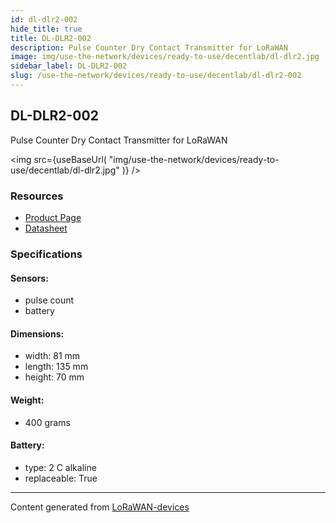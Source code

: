 ```yaml
---
id: dl-dlr2-002
hide_title: true
title: DL-DLR2-002
description: Pulse Counter Dry Contact Transmitter for LoRaWAN
image: img/use-the-network/devices/ready-to-use/decentlab/dl-dlr2.jpg
sidebar_label: DL-DLR2-002
slug: /use-the-network/devices/ready-to-use/decentlab/dl-dlr2-002
---
```



## DL-DLR2-002

Pulse Counter Dry Contact Transmitter for LoRaWAN

<img
src={useBaseUrl(
"img/use-the-network/devices/ready-to-use/decentlab/dl-dlr2.jpg"
)}
/>

### Resources

- [Product Page](https://www.decentlab.com/products/analog-or-digital-sensor-device-for-lorawan)
- [Datasheet](https://cdn.decentlab.com/download/datasheets/Decentlab-DL-DLR2-datasheet.pdf)

### Specifications

#### Sensors:
- pulse count
- battery
#### Dimensions:
- width: 81 mm
- length: 135 mm
- height: 70 mm
#### Weight: 
- 400 grams
#### Battery: 
- type: 2 C alkaline
- replaceable: True



---
Content generated from [LoRaWAN-devices](https://github.com/TheThingsNetwork/lorawan-devices)